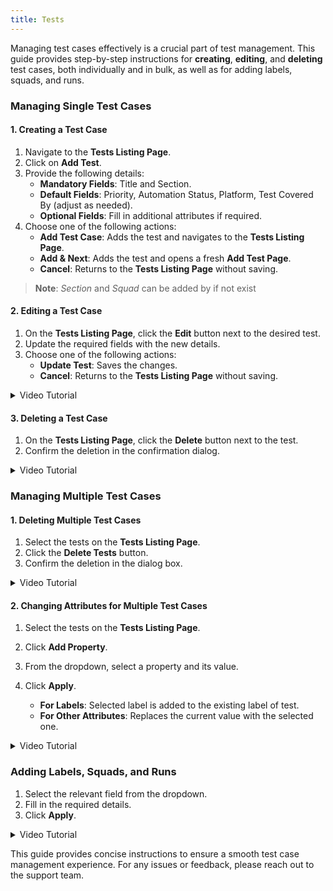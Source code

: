 ```yaml
---
title: Tests
---
```


Managing test cases effectively is a crucial part of test management. This guide provides step-by-step instructions for **creating**, **editing**, and **deleting** test cases, both individually and in bulk, as well as for adding labels, squads, and runs.

### Managing Single Test Cases

#### 1. Creating a Test Case

1. Navigate to the **Tests Listing Page**.
2. Click on **Add Test**.
3. Provide the following details:
   - **Mandatory Fields**: Title and Section.
   - **Default Fields**: Priority, Automation Status, Platform, Test Covered By (adjust as needed).
   - **Optional Fields**: Fill in additional attributes if required.
4. Choose one of the following actions:
   - **Add Test Case**: Adds the test and navigates to the **Tests Listing Page**.
   - **Add & Next**: Adds the test and opens a fresh **Add Test Page**.
   - **Cancel**: Returns to the **Tests Listing Page** without saving.

> **Note**: _Section_ and _Squad_ can be added by if not exist

#### 2. Editing a Test Case

1. On the **Tests Listing Page**, click the **Edit** button next to the desired test.
2. Update the required fields with the new details.
3. Choose one of the following actions:
   - **Update Test**: Saves the changes.
   - **Cancel**: Returns to the **Tests Listing Page** without saving.

<details>
  <summary>Video Tutorial</summary>
  ![Edit Test Cases](./../../../../assets/edit-test.gif)
</details>

#### 3. Deleting a Test Case

1. On the **Tests Listing Page**, click the **Delete** button next to the test.
2. Confirm the deletion in the confirmation dialog.

<details>
  <summary>Video Tutorial</summary>
  ![Delete Test Cases](./../../../../assets/delete-test.gif)
</details>

### Managing Multiple Test Cases

#### 1. Deleting Multiple Test Cases

1. Select the tests on the **Tests Listing Page**.
2. Click the **Delete Tests** button.
3. Confirm the deletion in the dialog box.

<details>
  <summary>Video Tutorial</summary>
  ![Delete Multiple Test Cases](./../../../../assets/delete-bulk-test.gif)
</details>

#### 2. Changing Attributes for Multiple Test Cases

1. Select the tests on the **Tests Listing Page**.
2. Click **Add Property**.
3. From the dropdown, select a property and its value.
4. Click **Apply**.

   - **For Labels**: Selected label is added to the existing label of test.
   - **For Other Attributes**: Replaces the current value with the selected one.

<details>
  <summary>Video Tutorial</summary>
  ![Attributes Multiple Test
  Cases](./../../../../assets/multiple-test-cases-attribute.gif)
</details>

### Adding Labels, Squads, and Runs

1. Select the relevant field from the dropdown.
2. Fill in the required details.
3. Click **Apply**.

<details>
  <summary>Video Tutorial</summary>
  ![Add Labels](./../../../../assets/add-label.gif)
</details>

This guide provides concise instructions to ensure a smooth test case
management experience. For any issues or feedback, please reach out to the
support team.
